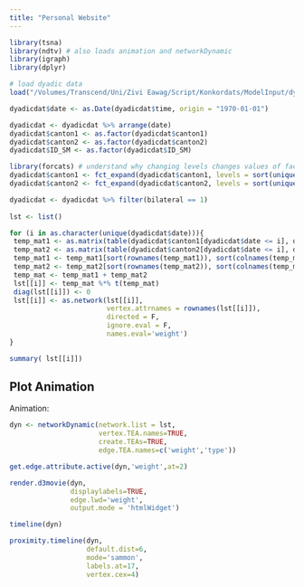 ```yaml
---
title: "Personal Website"
---
```


```r
library(tsna)
library(ndtv) # also loads animation and networkDynamic
library(igraph)
library(dplyr)

# load dyadic data
load("/Volumes/Transcend/Uni/Zivi Eawag/Script/Konkordats/ModelInput/dyadicdat.RData")

dyadicdat$date <- as.Date(dyadicdat$time, origin = "1970-01-01")

dyadicdat <- dyadicdat %>% arrange(date)
dyadicdat$canton1 <- as.factor(dyadicdat$canton1)
dyadicdat$canton2 <- as.factor(dyadicdat$canton2)
dyadicdat$ID_SM <- as.factor(dyadicdat$ID_SM)

library(forcats) # understand why changing levels changes values of factors, too stupid to understand just now
dyadicdat$canton1 <- fct_expand(dyadicdat$canton1, levels = sort(unique(c(as.character(dyadicdat$canton1), as.character(dyadicdat$canton2)))))
dyadicdat$canton2 <- fct_expand(dyadicdat$canton2, levels = sort(unique(c(as.character(dyadicdat$canton1), as.character(dyadicdat$canton2)))))

dyadicdat <- dyadicdat %>% filter(bilateral == 1)
  
lst <- list()

for (i in as.character(unique(dyadicdat$date))){
 temp_mat1 <- as.matrix(table(dyadicdat$canton1[dyadicdat$date <= i], dyadicdat$ID_SM[dyadicdat$date <= i]))
 temp_mat2 <- as.matrix(table(dyadicdat$canton2[dyadicdat$date <= i], dyadicdat$ID_SM[dyadicdat$date <= i]))
 temp_mat1 <- temp_mat1[sort(rownames(temp_mat1)), sort(colnames(temp_mat1))]
 temp_mat2 <- temp_mat2[sort(rownames(temp_mat2)), sort(colnames(temp_mat2))]
 temp_mat <- temp_mat1 + temp_mat2
 lst[[i]] <- temp_mat %*% t(temp_mat)
 diag(lst[[i]]) <- 0
 lst[[i]] <- as.network(lst[[i]], 
                        vertex.attrnames = rownames(lst[[i]]),
                        directed = F,
                        ignore.eval = F,
                        names.eval='weight')
}

summary( lst[[i]])


```

## Plot Animation

Animation:

```r
dyn <- networkDynamic(network.list = lst, 
                      vertex.TEA.names=TRUE,
                      create.TEAs=TRUE, 
                      edge.TEA.names=c('weight','type'))

get.edge.attribute.active(dyn,'weight',at=2)

render.d3movie(dyn, 
               displaylabels=TRUE,
               edge.lwd='weight',
               output.mode = 'htmlWidget')

timeline(dyn)

proximity.timeline(dyn, 
                   default.dist=6,
                   mode='sammon',
                   labels.at=17,
                   vertex.cex=4)

```
